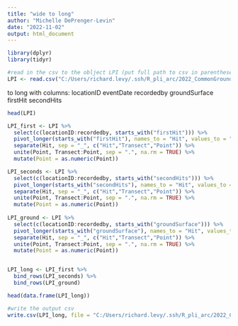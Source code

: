 ---
title: "wide to long"
author: "Michelle DePrenger-Levin"
date: "2022-11-02"
output: html_document
---

```{r}
library(dplyr)
library(tidyr)

#read in the csv to the oblject LPI (put full path to csv in parentheses)
LPI <- read.csv("C:/Users/richard.levy/.ssh/R_pli_arc/2022_CommonGrounds_PointLineIntercept.csv")
```

to long with columns: 
locationID
eventDate
recordedby
groundSurface
firstHit
secondHits


```{r}
head(LPI)

LPI_first <- LPI %>%
  select(c(locationID:recordedby, starts_with("firstHit"))) %>%
  pivot_longer(starts_with("firstHit"), names_to = "Hit", values_to = "Species") %>%
  separate(Hit, sep = "_", c("Hit","Transect","Point")) %>%
  unite(Point, Transect:Point, sep = ".", na.rm = TRUE) %>%
  mutate(Point = as.numeric(Point))

LPI_seconds <- LPI %>%
  select(c(locationID:recordedby, starts_with("secondHits"))) %>%
  pivot_longer(starts_with("secondHits"), names_to = "Hit", values_to = "Species") %>%
  separate(Hit, sep = "_", c("Hit","Transect","Point")) %>%
  unite(Point, Transect:Point, sep = ".", na.rm = TRUE) %>%
  mutate(Point = as.numeric(Point))
  
LPI_ground <- LPI %>%
  select(c(locationID:recordedby, starts_with("groundSurface"))) %>%
  pivot_longer(starts_with("groundSurface"), names_to = "Hit", values_to = "Species") %>%
  separate(Hit, sep = "_", c("Hit","Transect","Point")) %>%
  unite(Point, Transect:Point, sep = ".", na.rm = TRUE) %>%
  mutate(Point = as.numeric(Point))


LPI_long <- LPI_first %>%
  bind_rows(LPI_seconds) %>%
  bind_rows(LPI_ground)

head(data.frame(LPI_long))

#write the output csv
write.csv(LPI_long, file = "C:/Users/richard.levy/.ssh/R_pli_arc/2022_CommonGrounds_PointLineIntercept_long.csv")

```

